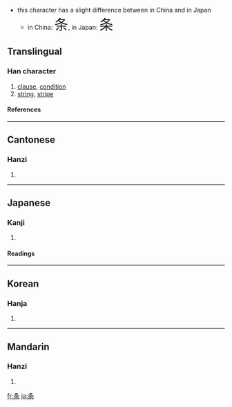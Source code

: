 *this character has a slight difference between in China and in Japan
**in China: <font size="6"><font lang="zh">条</font></font>, in Japan: <font size="6"><font lang="ja">条</font></font>
{{see|條}}

==Translingual==
===Han character===
{{Han char|rn=75|rad=木|as=03|sn=7|four=|canj=竹水木 (HED)}}
# [[clause]], [[condition]]
# [[string]], [[stripe]]
====References====
{{Han ref|kx=0513.011|dkj=14486|hdz=21161.080|uh=6761|ud=26465}}

----
==Cantonese==
===Hanzi===
{{yue-hanzi|jyut=|y=tiu4}}
# {{defn|Cantonese}}

----
==Japanese==
===Kanji===
{{ja-kanji|grade=5|rs=木03}}
# {{defn|Japanese}} 
====Readings====
{{ja-readings|on=[[じょう]] (jō)|kun=[[えだ]] (eda), [[すじ]] (suji)}}

----
==Korean==
===Hanja===
{{ko-hanja|hangeul=조|eumhun=|rv=jo|mr=cho|y=co}}
# {{defn|Korean}}

----
==Mandarin==
===Hanzi===
{{cmn-hanzi|tra=條|pin=[[lài]] ([[lai4]]), [[tiáo]] ([[tiao2]])|wg=lai<sup>4</sup>, t'iao<sup>2</sup>}}
# {{defn|Mandarin}}

[[fr:条]]
[[ja:条]]